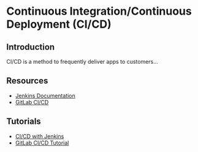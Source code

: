 # Continuous Integration/Continuous Deployment (CI/CD)

## Introduction
CI/CD is a method to frequently deliver apps to customers...

## Resources
- [Jenkins Documentation](https://www.jenkins.io/doc/)
- [GitLab CI/CD](https://docs.gitlab.com/ee/ci/)

## Tutorials
- [CI/CD with Jenkins](https://www.udemy.com/course/jenkins-from-zero-to-hero/)
- [GitLab CI/CD Tutorial](https://www.youtube.com/watch?v=oxVwsA9jRmA)